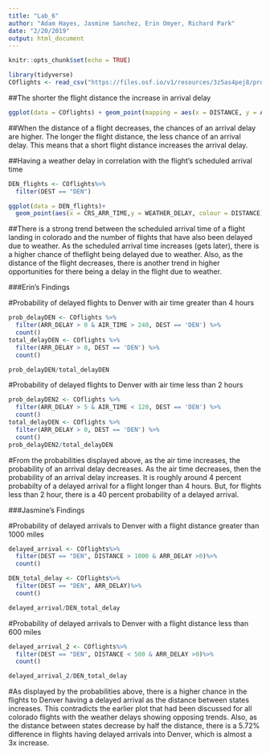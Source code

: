 ---
title: "Lab_6"
author: "Adam Hayes, Jasmine Sanchez, Erin Omyer, Richard Park"
date: "2/20/2019"
output: html_document
---

```{r setup, include=FALSE}
knitr::opts_chunk$set(echo = TRUE)
```

```{r}
library(tidyverse)
COflights <- read_csv("https://files.osf.io/v1/resources/3z5as4pej8/providers/osfstorage/5a8ca28f57103100104584db")


```

##The shorter the flight distance the increase in arrival delay
```{r}

ggplot(data = COflights) + geom_point(mapping = aes(x = DISTANCE, y = ARR_DELAY), color = 'blue', position = 'dodge', na.rm = TRUE) + coord_flip()

```
##When the distance of a flight decreases, the chances of an arrival delay are higher. The longer the flight distance, the less chance of an arrival delay. This means that a short flight distance increases the arrival delay.

##Having a weather delay in correlation with the flight's scheduled arrival time
```{r}
DEN_flights <- COflights%>%
  filter(DEST == "DEN")

ggplot(data = DEN_flights)+
  geom_point(aes(x = CRS_ARR_TIME,y = WEATHER_DELAY, colour = DISTANCE), position = "jitter",na.rm =TRUE)
```
##There is a strong trend between the scheduled arrival time of a flight landing in colorado and the number of flights that have also been delayed due to weather. As the scheduled arrival time increases (gets later), there is a higher chance of theflight being delayed due to weather. Also, as the distance of the flight decreases, there is another trend in higher opportunities for there being a delay in the flight due to weather. 

###Erin's Findings

#Probability of delayed flights to Denver with air time greater than 4 hours
```{r}
prob_delayDEN <- COflights %>%
  filter(ARR_DELAY > 0 & AIR_TIME > 240, DEST == 'DEN') %>%
  count()
total_delayDEN <- COflights %>%
  filter(ARR_DELAY > 0, DEST == 'DEN') %>%
  count()

prob_delayDEN/total_delayDEN
```
#Probability of delayed flights to Denver with air time less than 2 hours
```{r}
prob_delayDEN2 <- COflights %>%
  filter(ARR_DELAY > 5 & AIR_TIME < 120, DEST == 'DEN') %>%
  count()
total_delayDEN <- COflights %>%
  filter(ARR_DELAY > 0, DEST == 'DEN') %>%
  count()
prob_delayDEN2/total_delayDEN
```
#From the probabilities displayed above, as the air time increases, the probability of an arrival delay decreases. As the air time decreases, then the probability of an arrival delay increases. It is roughly around 4 percent probabilty of a delayed arrival for a flight longer than 4 hours. But, for flights less than 2 hour, there is a 40 percent probability of a delayed arrival. 


###Jasmine's Findings

#Probability of delayed arrivals to Denver with a flight distance greater than 1000 miles
```{r}
delayed_arrival <- COflights%>%
  filter(DEST == "DEN", DISTANCE > 1000 & ARR_DELAY >0)%>%
  count()

DEN_total_delay <- COflights%>%
  filter(DEST == "DEN", ARR_DELAY)%>%
  count()

delayed_arrival/DEN_total_delay
```

#Probability of delayed arrivals to Denver with a flight distance less than 600 miles
```{r}
delayed_arrival_2 <- COflights%>%
  filter(DEST == "DEN", DISTANCE < 500 & ARR_DELAY >0)%>%
  count()

delayed_arrival_2/DEN_total_delay
```
#As displayed by the probabilities above, there is a higher chance in the flights to Denver having a delayed arrival as the distance between states increases. This contradicts the earlier plot that had been discussed for all colorado flights with the weather delays showing opposing trends. Also, as the distance between states decrease by half the distance, there is a 5.72% difference in flights having delayed arrivals into Denver, which is almost a 3x increase. 

